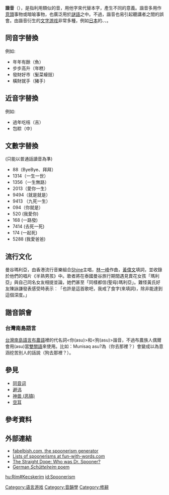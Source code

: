 {{not|双关}}
{{Multiple issues|
{{wwv|area=漢語}}
{{Unreferenced|time=2021-03-14T10:25:44+00:00}}
}}
'''諧音'''（{{lang-en|homophonic pun}}），是指利用類似的音，用他字來代替本字，產生不同的意義。諧音多用作[[意頭|意頭]]事物或暗喻事物，也廣泛用於[[謎語|謎語]]之中。不過，諧音也易引起聽講者之間的誤會。由諧音衍生的[[文字游戏|文字游戏]]非常多種，例如[[日本|日本]]的{{link-ja|挂词|掛詞}}、{{link-ja|驮洒落|駄洒落}}、{{link-ja|語呂合|語呂合わせ}}。

== 同音字替換 ==
例如:
* 年年有餘（魚）
* 步步高升（年糕）
* 發財好市（髮菜蠔豉）
* 橫財就手（豬手）

== 近音字替換 ==
例如:
* 過年吃桔（吉）
* 包粽（中）

== 文數字替換 ==
(只能以普通話讀音為準)

* 88（ByeBye、拜拜）
* 1314（一生一世）
* 1356（一生無路）
* 2013（愛你一生）
* 9494（就是就是）
* 9413 （九死一生）
* 094（你就是）
* 520 (我愛你)
* 168 (一路發)
* 7414 (去死一死)
* 174 (一起死)
* 5288 (我愛爸爸)

==流行文化==
曼谷瑪利亞，由香港流行音樂組合[[Shine|Shine]]主唱，[[林一峰|林一峰]]作曲，[[黃偉文|黃偉文]]填詞，並收錄於他們的唱片《半熟男孩》中。歌者將在泰國曼谷旅行期間遇見賣花女孩「瑪利亞」與自己同名女友相提並論，她們甚至「同樣都信(聖母)瑪利亞」。難怪黃氏好友陳詠謙發表感受時表示︰「也許是這首歌吧，我戒了食字(來填詞)，除非能達到這個深度。」

== 諧音誤會 ==
===台灣南島語言===
[[台灣南島語言|台灣南島語言]][[布農語|布農語]]裡的代名詞<你(asu)>和<狗(asu)>諧音，不過布農族人偶爾會用(asu)當[[雙關語|雙關語]]來使用。比如：Munisaq asu?為（你去那裡？）會變成以為意涵挖苦別人的話說（狗去那裡？）。

== 參見 ==
* [[同音词|同音词]]
* [[避讳|避讳]]
* [[神兽_(恶搞)|神兽 (恶搞)]]
* [[空耳|空耳]]

== 參考資料 ==
{{reflist}}

==外部連結==
{{wiktionary}}
* [https://web.archive.org/web/20170610121823/http://fabelbish.com/ fabelbish.com, the spoonerism generator]
* [http://www.fun-with-words.com/spoonerisms.html Lists of spoonerisms at fun-with-words.com] {{Wayback|url=http://www.fun-with-words.com/spoonerisms.html |date=20150206001944 }}
* [http://www.straightdope.com/columns/read/2010/who-was-dr-spooner-of-spoonerism-fame The Straight Dope: Who was Dr. Spooner?] {{Wayback|url=http://www.straightdope.com/columns/read/2010/who-was-dr-spooner-of-spoonerism-fame |date=20150131223844 }}
* [http://www.gereon.greenheart.es/passagiers.php?lan=de German ''Schüttelreim'' poem] {{Wayback|url=http://www.gereon.greenheart.es/passagiers.php?lan=de |date=20120621113752 }}

[[Category:语言游戏|Category:语言游戏]]
[[Category:音韻學|Category:音韻學]]
[[Category:修辭|Category:修辭]]

[[hu:Rím#Kecskerím|hu:Rím#Kecskerím]]
[[id:Spoonerism|id:Spoonerism]]